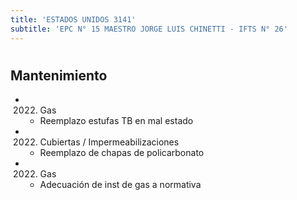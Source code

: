 ```yaml
---
title: 'ESTADOS UNIDOS 3141'
subtitle: 'EPC N° 15 MAESTRO JORGE LUIS CHINETTI - IFTS N° 26'
---
```


#


## Mantenimiento

*  (2022) Gas 
    + Reemplazo estufas TB en mal estado

*  (2022) Cubiertas / Impermeabilizaciones 
    + Reemplazo de chapas de policarbonato

*  (2022) Gas 
    + Adecuación de inst de gas a normativa



